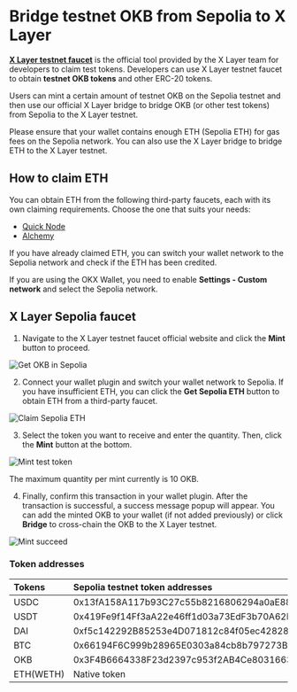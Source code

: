 # Bridge testnet OKB from Sepolia to X Layer
**[X Layer testnet faucet](http://www.okx.com/xlayer/faucet "X Layer testnet faucet")** is the official tool provided by the X Layer team for developers to claim test tokens. Developers can use X Layer testnet faucet to obtain **testnet OKB  tokens** and other ERC-20 tokens.

Users can mint a certain amount of testnet OKB on the Sepolia testnet and then use our official X Layer bridge to bridge OKB (or other test tokens) from Sepolia to the X Layer testnet. 

<Tip title="Note">Please ensure that your wallet contains enough ETH (Sepolia ETH) for gas fees on the Sepolia network. You can also use the X Layer bridge to bridge ETH to the X Layer testnet.</Tip>

## How to claim ETH
You can obtain ETH from the following third-party faucets, each with its own claiming requirements. Choose the one that suits your needs:
- [Quick Node](https://faucet.quicknode.com/ethereum/sepolia)
- [Alchemy](https://sepoliafaucet.com/)

If you have already claimed ETH, you can switch your wallet network to the Sepolia network and check if the ETH has been credited. 

If you are using the OKX Wallet, you need to enable **Settings - Custom network** and select the Sepolia network.

## X Layer Sepolia faucet
1. Navigate to the X Layer testnet faucet official website and click the **Mint** button to proceed.

![Get OKB in Sepolia](./img/get-okb-in-sepolia.png)

2. Connect your wallet plugin and switch your wallet network to Sepolia. If you have insufficient ETH, you can click the **Get Sepolia ETH** button to obtain ETH from a third-party faucet.

![Claim Sepolia ETH](./img/claim-sepolia-eth.png)

3. Select the token you want to receive and enter the quantity. Then, click the **Mint** button at the bottom. 

![Mint test token](./img/mint-test-token.png)

The maximum quantity per mint currently is 10 OKB.

4. Finally, confirm this transaction in your wallet plugin. After the transaction is successful, a success message popup will appear. You can add the minted OKB to your wallet (if not added previously) or click **Bridge** to cross-chain the OKB to the X Layer testnet.

![Mint succeed](./img/mint-succeed.png)

### Token addresses
|Tokens|Sepolia testnet token addresses|X Layer testnet token address|
|:----|:----|:----|
|USDC|0x13fA158A117b93C27c55b8216806294a0aE88b6D|0x04292AF1Cf8687235a83766D55B307880Fc5E76D|
|USDT|0x419Fe9f14Ff3aA22e46ff1d03a73EdF3b70A62ED|0xDed3Ac2A172A21a729063C39da55c030ec4A8Cc9|
|DAI|0xf5c142292B85253e4D071812c84f05ec42828fdB|0x1b981E783D8d139e74ebBD7BE5D99d8a0A7eEb0A|
|BTC|0x66194F6C999b28965E0303a84cb8b797273B6b8b|0x567a3238b3b380f96a90DfF5da8429E089062329|
|OKB|0x3F4B6664338F23d2397c953f2AB4Ce8031663f80|Native token|
|ETH(WETH)|Native token|0xBec7859BC3d0603BeC454F7194173E36BF2Aa5C8|